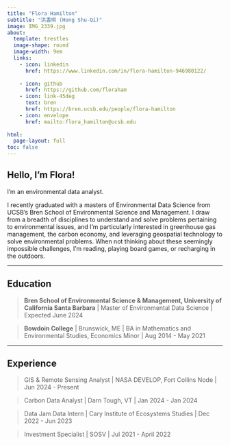 ```yaml
---
title: "Flora Hamilton"
subtitle: "洪書琪 (Hong Shu-Qi)"
image: IMG_2339.jpg
about: 
  template: trestles
  image-shape: round
  image-width: 9em
  links:
    - icon: linkedin
      href: https://www.linkedin.com/in/flora-hamilton-946980122/
      
    - icon: github
      href: https://github.com/floraham
    - icon: link-45deg
      text: bren
      href: https://bren.ucsb.edu/people/flora-hamilton
    - icon: envelope
      href: mailto:flora_hamilton@ucsb.edu
      
html:
  page-layout: full
toc: false
---
```


## Hello, I'm Flora!

I'm an environmental data analyst. 

I recently graduated with a masters of Environmental Data Science from UCSB's Bren School of Environmental Science and Management. I draw from a breadth of disciplines to understand and solve problems pertaining to environmental issues, and I'm particularly interested in greenhouse gas management, the carbon economy, and leveraging geospatial technology to solve environmental problems. When not thinking about these seemingly impossible challenges, I'm reading, playing board games, or recharging in the outdoors.

------------------------------------------------------------------------

## Education

> **Bren School of Environmental Science & Management, University of California Santa Barbara** \| Master of Environmental Data Science \| Expected June 2024

> **Bowdoin College** \| Brunswick, ME \| BA in Mathematics and Environmental Studies, Economics Minor \| Aug 2014 - May 2021

------------------------------------------------------------------------

## Experience
> GIS & Remote Sensing Analyst \| NASA DEVELOP, Fort Collins Node \| Jun 2024 - Present 

> Carbon Data Analyst \| Darn Tough, VT \| Jan 2024 - Jan 2024 

> Data Jam Data Intern \| Cary Institute of Ecosystems Studies \| Dec 2022 - Jun 2023

> Investment Specialist \| SOSV \| Jul 2021 - April 2022
